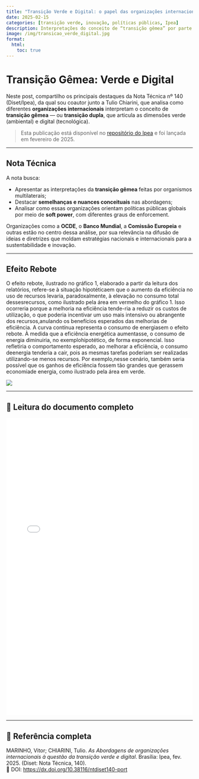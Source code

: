 ```yaml
---
title: "Transição Verde e Digital: o papel das organizações internacionais"
date: 2025-02-15
categories: [transição verde, inovação, políticas públicas, Ipea]
description: Interpretações do conceito de “transição gêmea” por parte de organizações internacionais e suas implicações para o desenvolvimento sustentável e tecnológico.
image: /img/transicao_verde_digital.jpg
format:
  html:
    toc: true
---
```


# Transição Gêmea: Verde e Digital

Neste post, compartilho os principais destaques da Nota Técnica nº 140 (Diset/Ipea), da qual sou coautor junto a Tulio Chiarini, que analisa como diferentes **organizações internacionais** interpretam o conceito de **transição gêmea** — ou **transição dupla**, que articula as dimensões verde (ambiental) e digital (tecnológica).

> Esta publicação está disponível no [repositório do Ipea](https://repositorio.ipea.gov.br/handle/11058/16859) e foi lançada em fevereiro de 2025.

------------------------------------------------------------------------

## Nota Técnica

A nota busca:

-   Apresentar as interpretações da **transição gêmea** feitas por organismos multilaterais;
-   Destacar **semelhanças e nuances conceituais** nas abordagens;
-   Analisar como essas organizações orientam políticas públicas globais por meio de **soft power**, com diferentes graus de enforcement.

Organizações como a **OCDE**, o **Banco Mundial**, a **Comissão Europeia** e outras estão no centro dessa análise, por sua relevância na difusão de ideias e diretrizes que moldam estratégias nacionais e internacionais para a sustentabilidade e inovação.

------------------------------------------------------------------------

##  Efeito Rebote

O efeito rebote, ilustrado no gráfico 1, elaborado a partir da leitura dos relatórios, refere-se à situação hipotéticaem que o aumento da eficiência no uso de recursos levaria, paradoxalmente, à elevação no consumo total dessesrecursos, como ilustrado pela área em vermelho do gráfico 1. Isso ocorreria porque a melhoria na eficiência tende-ria a reduzir os custos de utilização, o que poderia incentivar um uso mais intensivo ou abrangente dos recursos,anulando os benefícios esperados das melhorias de eficiência. A curva contínua representa o consumo de energiasem o efeito rebote. À medida que a eficiência energética aumentasse, o consumo de energia diminuiria, no exemplohipotético, de forma exponencial. Isso refletiria o comportamento esperado, ao melhorar a eficiência, o consumo deenergia tenderia a cair, pois as mesmas tarefas poderiam ser realizadas utilizando-se menos recursos. Por exemplo,nesse cenário, também seria possível que os ganhos de eficiência fossem tão grandes que gerassem economiade energia, como ilustrado pela área em verde.

![](/img/efeito_rebote_Times.svg)

------------------------------------------------------------------------

## 📄 Leitura do documento completo

<iframe src="nt_140.pdf" width="100%" height="800px" style="border: none;">

Este navegador não suporta visualização de PDF. <a href="lideranca_negra_ipea2025.pdf">Clique aqui para baixar o arquivo</a>.

</iframe>

------------------------------------------------------------------------

## 📝 Referência completa

MARINHO, Vitor; CHIARINI, Tulio. *As Abordagens de organizações internacionais à questão da transição verde e digital*. Brasília: Ipea, fev. 2025. (Diset: Nota Técnica, 140).\
🔗 DOI: <https://dx.doi.org/10.38116/ntdiset140-port>
